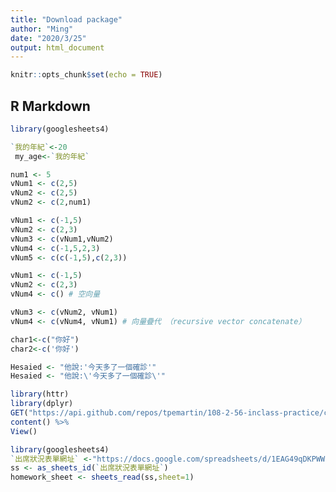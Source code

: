 ```yaml
---
title: "Download package"
author: "Ming"
date: "2020/3/25"
output: html_document
---
```


```r
knitr::opts_chunk$set(echo = TRUE)
```

## R Markdown
```r
library(googlesheets4)
```



```r
`我的年紀`<-20
 my_age<-`我的年紀`
```


```r
num1 <- 5
vNum1 <- c(2,5)
vNum2 <- c(2,5)
vNum2 <- c(2,num1)
```

```r
vNum1 <- c(-1,5)
vNum2 <- c(2,3)
vNum3 <- c(vNum1,vNum2)
vNum4 <- c(-1,5,2,3)
vNum5 <- c(c(-1,5),c(2,3))
```

```r
vNum1 <- c(-1,5)
vNum2 <- c(2,3)
vNum4 <- c() # 空向量
```

```r
vNum3 <- c(vNum2, vNum1)
vNum4 <- c(vNum4, vNum1) # 向量疊代 （recursive vector concatenate）
```

```r
char1<-c("你好")
char2<-c('你好')
```

```r
Hesaied <- "他說:'今天多了一個確診'"
Hesaied <- "他說:\'今天多了一個確診\'"
```

```r
library(httr)
library(dplyr)
GET("https://api.github.com/repos/tpemartin/108-2-56-inclass-practice/commits")%>%
content() %>%
View()
```

```r
library(googlesheets4)
`出席狀況表單網址` <-"https://docs.google.com/spreadsheets/d/1EAG49qDKPWWi0ebkVr29TLrvVnoBPfkvxYY-J3xLAHY/edit#gid=458686645"# 缺乏定義值
ss <- as_sheets_id(`出席狀況表單網址`)
homework_sheet <- sheets_read(ss,sheet=1)
```

